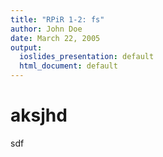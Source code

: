 ```yaml
---
title: "RPiR 1-2: fs"
author: John Doe
date: March 22, 2005
output: 
  ioslides_presentation: default
  html_document: default
---
```


# aksjhd

sdf
